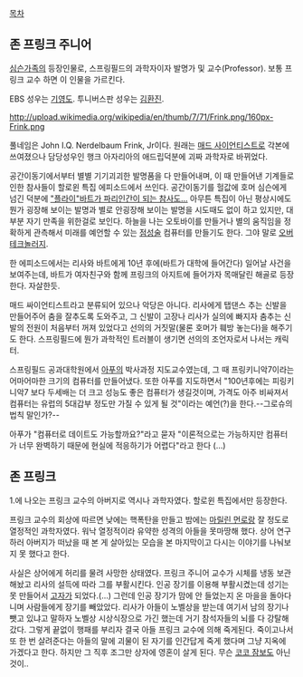 [[목차]]

== 존 프링크 주니어 ==

[[심슨가족]]의 등장인물로, 스프링필드의 과학자이자 발명가 및 교수(Professor). 보통 프링크 교수 하면 이 인물을 가르킨다.

EBS 성우는 [[기영도]]. 투니버스판 성우는 [[김환진]].

http://upload.wikimedia.org/wikipedia/en/thumb/7/71/Frink.png/160px-Frink.png

풀네임은 John I.Q. Nerdelbaum Frink, Jr이다. 원래는 [[매드 사이언티스트]]로 각본에 쓰여졌으나 담당성우인 행크 아자리아의 애드립덕분에 괴짜 과학자로 바뀌었다.

공간이동기에서부터 별별 기기괴괴한 발명품을 다 만들어내며, 이 때 만들어낸 기계들로 인한 참사들이 할로윈 특집 에피소드에서 쓰인다. 공간이동기를 헐값에 호머 심슨에게 넘긴 덕분에 [["플라이"바트가 파리인간이 되는 참사도...]] 아무튼 특집이 아닌 평상시에도 뭔가 굉장해 보이는 발명과 별로 안굉장해 보이는 발명을 시도때도 없이 하고 있지만, 대부분 자기 만족을 위한걸로 보인다. 하늘을 나는 오토바이를 만들거나 별의 움직임을 정확하게 관측해서 미래를 예언할 수 있는 [[점성술]] 컴퓨터를 만들기도 한다. 그야 말로 [[오버 테크놀러지]].

한 에피소드에서는 리사와 바트에게 10년 후에(바트가 대학에 들어간다) 일어날 사건을 보여주는데, 바트가 여자친구와 함께 프링크의 아지트에 들어가자 목매달린 해골로 등장한다. 자살한듯.

매드 싸이언티스트라고 분류되어 있으나 악당은 아니다. 리사에게 탭댄스 추는 신발을 만들어주어 춤을 잘추도록 도와주고, 그 신발이 고장나 리사가 실의에 빠지자 춤추는 신발의 전원이 처음부터 꺼져 있었다고 선의의 거짓말(물론 호머가 훼방 놓는다)을 해주기도 한다. 스프링필드에 뭔가 과학적인 트러블이 생기면 선의의 조언자로서 나서는 캐릭터.

스프링필드 공과대학원에서 [[아푸]]의 박사과정 지도교수였는데, 그 때 프링키니악7이라는 어마어마한 크기의 컴퓨터를 만들어냈다. 또한 아푸를 지도하면서 "100년후에는 피링키니악7 보다 두세배는 더 크고 성능도 좋은 컴퓨터가 생길것이며, 가격도 아주 비싸져서 컴퓨터는 유럽의 5대갑부 정도만 가질 수 있게 될 것"이라는 예언(?)을 한다.--그로슈의 법칙 말인가?--

아푸가 "컴퓨터로 데이트도 가능할까요?"라고 묻자 "이론적으로는 가능하지만 컴퓨터가 너무 완벽하기 때문에 현실에 적응하기가 어렵다"라고 한다 (...)

== 존 프링크 ==
1.에 나오는 프링크 교수의 아버지로 역시나 과학자였다. 할로윈 특집에서만 등장한다.

프링크 교수의 회상에 따르면 낮에는 핵폭탄을 만들고 밤에는 [[마릴린 먼로]]랑 잘 정도로 열정적인 과학자였다. 워낙 열정적이라 유약한 성격의 아들을 못마땅해 했다. 상어 연구 하러 아버지가 떠났을 때 본 게 살아있는 모습을 본 마지막이고 다시는 이야기를 나눠보지 못 했다고 한다.

사실은 상어에게 허리를 물려 사망한 상태였다. 프링크 주니어 교수가 시체를 냉동 보관해놨고 리사의 설득에 따라 그를 부활시킨다. 인공 장기를 이용해 부활시켰는데 성기는 못 만들어서 [[고자]]가 되었다.(...) 그런데 인공 장기가 맘에 안 들었는지 온 마을을 돌아다니며 사람들에게 장기를 빼았았다. 리사가 아들이 노벨상을 받는데 여기서 남의 장기나 뺏고 있냐고 말하자 노벨상 시상식장으로 가긴 했는데 거기 참석자들의 뇌를 다 강탈해갔다. 그렇게 끝없이 행패를 부리자 결국 아들 프링크 교수에 의해 죽게된다. 죽이고나서 또 한 번 살려준다는 아들의 말에 괴물이 된 자기를 인간답게 죽게 했다며 그냥 지옥에 가겠다고 한다. 하지만 그 직후 조그만 상자에 영혼이 살게 된다. 무슨 [[코코 잠보]]도 아닌것이..
